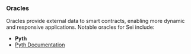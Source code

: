 ### Oracles

Oracles provide external data to smart contracts, enabling more dynamic and responsive applications. Notable oracles for Sei include:

- **Pyth**
- [Pyth Documentation](https://docs.pyth.network/home)
